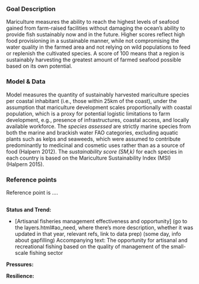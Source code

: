 ### Goal Description

Mariculture measures the ability to reach the highest levels of seafood gained from farm-raised facilities without damaging the ocean’s ability to provide fish sustainably now and in the future. Higher scores reflect high food provisioning in a sustainable manner, while not compromising the water quality in the farmed area and not relying on wild populations to feed or replenish the cultivated species. A score of 100 means that a region is sustainably harvesting the greatest amount of farmed seafood possible based on its own potential.

### Model & Data 

Model measures the quantity of sustainably harvested mariculture species per coastal inhabitant (i.e., those within 25km of the coast), under the assumption that mariculture development scales proportionally with coastal population, which is a proxy for potential logistic limitations to farm development, e.g., presence of infrastructures, coastal access, and locally available workforce. The _species assessed_ are strictly marine species from both the marine and brackish water FAO categories, excluding aquatic plants such as kelps and seaweeds, which were assumed to contribute predominantly to medicinal and cosmetic uses rather than as a source of food (Halpern 2012). The _sustainability score (SM,k)_ for each species in each country is based on the Mariculture Sustainability Index (MSI) (Halpern 2015).

### Reference points 

Reference point is ....

## 

**Status and Trend:**

- [Artisanal fisheries management effectiveness and opportunity] (go to the layers.html#ao_need, where there's more description,  whether it was updated in that year, relevant refs, link to data prep) (some day, info about gapfilling)
Accompanying text: The opportunity for artisanal and recreational fishing based on the quality of management of the small-scale fishing sector

**Pressures:**  

**Resilience:** 




